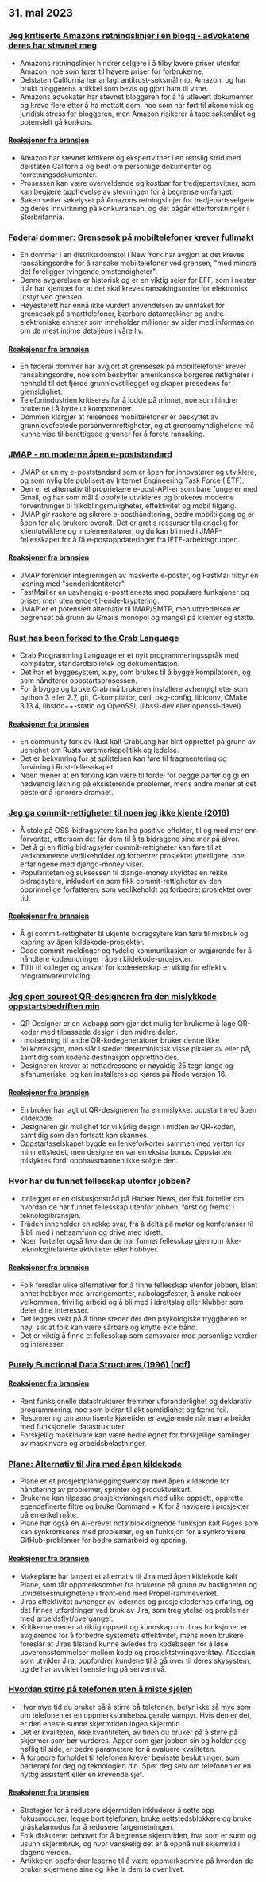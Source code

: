 

<CallToAction />

<Steps>

## 31. mai 2023

### [Jeg kritiserte Amazons retningslinjer i en blogg - advokatene deres har stevnet meg](https://twitter.com/Molson_Hart/status/1663582588210905091)

- Amazons retningslinjer hindrer selgere i å tilby lavere priser utenfor Amazon, noe som fører til høyere priser for forbrukerne.
- Delstaten California har anlagt antitrust-søksmål mot Amazon, og har brukt bloggerens artikkel som bevis og gjort ham til vitne.
- Amazons advokater har stevnet bloggeren for å få utlevert dokumenter og krevd flere etter å ha mottatt dem, noe som har ført til økonomisk og juridisk stress for bloggeren, men Amazon risikerer å tape søksmålet og potensielt gå konkurs.

#### [Reaksjoner fra bransjen](http://news.ycombinator.com/item?id=36127800)

- Amazon har stevnet kritikere og ekspertvitner i en rettslig strid med delstaten California og bedt om personlige dokumenter og forretningsdokumenter.
- Prosessen kan være overveldende og kostbar for tredjepartsvitner, som kan begjære opphevelse av stevningen for å begrense omfanget.
- Saken setter søkelyset på Amazons retningslinjer for tredjepartsselgere og deres innvirkning på konkurransen, og det pågår etterforskninger i Storbritannia.

### [Føderal dommer: Grensesøk på mobiltelefoner krever fullmakt](https://www.eff.org/deeplinks/2023/05/federal-judge-makes-history-holding-border-searches-cell-phones-require-warrant)

- En dommer i en distriktsdomstol i New York har avgjort at det kreves ransakingsordre for å ransake mobiltelefoner ved grensen, "med mindre det foreligger tvingende omstendigheter".
- Denne avgjørelsen er historisk og er en viktig seier for EFF, som i nesten ti år har kjempet for at det skal kreves ransakingsordre for elektronisk utstyr ved grensen.
- Høyesterett har ennå ikke vurdert anvendelsen av unntaket for grensesøk på smarttelefoner, bærbare datamaskiner og andre elektroniske enheter som inneholder millioner av sider med informasjon om de mest intime detaljene i våre liv.

#### [Reaksjoner fra bransjen](http://news.ycombinator.com/item?id=36130166)

- En føderal dommer har avgjort at grensesøk på mobiltelefoner krever ransakingsordre, noe som beskytter amerikanske borgeres rettigheter i henhold til det fjerde grunnlovstillegget og skaper presedens for gjensidighet.
- Telefonindustrien kritiseres for å lodde på minnet, noe som hindrer brukerne i å bytte ut komponenter.
- Dommen klargjør at reisendes mobiltelefoner er beskyttet av grunnlovsfestede personvernrettigheter, og at grensemyndighetene må kunne vise til berettigede grunner for å foreta ransaking.

### [JMAP - en moderne åpen e-poststandard](https://jmap.io/)

- JMAP er en ny e-poststandard som er åpen for innovatører og utviklere, og som nylig ble publisert av Internet Engineering Task Force (IETF).
- Den er et alternativ til proprietære e-post-API-er som bare fungerer med Gmail, og har som mål å oppfylle utvikleres og brukeres moderne forventninger til tilkoblingsmuligheter, effektivitet og mobil tilgang.
- JMAP gir raskere og sikrere e-posthåndtering, bedre mobiltilgang og er åpen for alle brukere overalt. Det er gratis ressurser tilgjengelig for klientutviklere og implementatører, og du kan bli med i JMAP-fellesskapet for å få e-postoppdateringer fra IETF-arbeidsgruppen.

#### [Reaksjoner fra bransjen](http://news.ycombinator.com/item?id=36127703)

- JMAP forenkler integreringen av maskerte e-poster, og FastMail tilbyr en løsning med "senderidentiteter".
- FastMail er en uavhengig e-posttjeneste med populære funksjoner og priser, men uten ende-til-ende-kryptering.
- JMAP er et potensielt alternativ til IMAP/SMTP, men utbredelsen er begrenset på grunn av Gmails monopol og mangel på klienter og støtte.

### [Rust has been forked to the Crab Language](https://github.com/crablang/crab)

- Crab Programming Language er et nytt programmeringsspråk med kompilator, standardbibliotek og dokumentasjon.
- Det har et byggesystem, x.py, som brukes til å bygge kompilatoren, og som håndterer oppstartsprosessen.
- For å bygge og bruke Crab må brukeren installere avhengigheter som python 3 eller 2.7, git, C-kompilator, curl, pkg-config, libiconv, CMake 3.13.4, libstdc++-static og OpenSSL (libssl-dev eller openssl-devel).

#### [Reaksjoner fra bransjen](http://news.ycombinator.com/item?id=36122270)

- En community fork av Rust kalt CrabLang har blitt opprettet på grunn av uenighet om Rusts varemerkepolitikk og ledelse.
- Det er bekymring for at splittelsen kan føre til fragmentering og forvirring i Rust-fellesskapet.
- Noen mener at en forking kan være til fordel for begge parter og gi en nødvendig løsning på eksisterende problemer, mens andre mener at det beste er å ignorere dramaet.

### [Jeg ga commit-rettigheter til noen jeg ikke kjente (2016)](https://tech.davis-hansson.com/p/clickbait/)

- Å stole på OSS-bidragsytere kan ha positive effekter, til og med mer enn forventet, ettersom det får dem til å ta bidragene sine mer på alvor.
- Det å gi en flittig bidragsyter commit-rettigheter kan føre til at vedkommende vedlikeholder og forbedrer prosjektet ytterligere, noe erfaringene med django-money viser.
- Populariteten og suksessen til django-money skyldtes en rekke bidragsytere, inkludert en som fikk commit-rettigheter av den opprinnelige forfatteren, som vedlikeholdt og forbedret prosjektet over tid.

#### [Reaksjoner fra bransjen](http://news.ycombinator.com/item?id=36120972)

- Å gi commit-rettigheter til ukjente bidragsytere kan føre til misbruk og kapring av åpen kildekode-prosjekter.
- Gode commit-meldinger og tydelig kommunikasjon er avgjørende for å håndtere kodeendringer i åpen kildekode-prosjekter.
- Tillit til kolleger og ansvar for kodeeierskap er viktig for effektiv programvareutvikling.

### [Jeg open sourcet QR-designeren fra den mislykkede oppstartsbedriften min](https://github.com/kochrt/qr-designer)

- QR Designer er en webapp som gjør det mulig for brukerne å lage QR-koder med tilpassede design i den midtre delen.
- I motsetning til andre QR-kodegeneratorer bruker denne ikke feilkorreksjon, men slår i stedet deterministisk visse piksler av eller på, samtidig som kodens destinasjon opprettholdes.
- Designeren krever at nettadressene er nøyaktig 25 tegn lange og alfanumeriske, og kan installeres og kjøres på Node versjon 16.

#### [Reaksjoner fra bransjen](http://news.ycombinator.com/item?id=36128082)

- En bruker har lagt ut QR-designeren fra en mislykket oppstart med åpen kildekode.
- Designeren gir mulighet for vilkårlig design i midten av QR-koden, samtidig som den fortsatt kan skannes.
- Oppstartsselskapet bygde en lenkeforkorter sammen med verten for mininettstedet, men designeren var en ekstra bonus. Oppstarten mislyktes fordi opphavsmannen ikke solgte den.

### Hvor har du funnet fellesskap utenfor jobben?

- Innlegget er en diskusjonstråd på Hacker News, der folk forteller om hvordan de har funnet fellesskap utenfor jobben, først og fremst i teknologibransjen.
- Tråden inneholder en rekke svar, fra å delta på møter og konferanser til å bli med i nettsamfunn og drive med idrett.
- Noen forteller også hvordan de har funnet fellesskap gjennom ikke-teknologirelaterte aktiviteter eller hobbyer.

#### [Reaksjoner fra bransjen](http://news.ycombinator.com/item?id=36128618)

- Folk foreslår ulike alternativer for å finne fellesskap utenfor jobben, blant annet hobbyer med arrangementer, nabolagsfester, å ønske naboer velkommen, frivillig arbeid og å bli med i idrettslag eller klubber som deler dine interesser.
- Det legges vekt på å finne steder der den psykologiske tryggheten er høy, slik at folk kan være sårbare og knytte ekte bånd.
- Det er viktig å finne et fellesskap som samsvarer med personlige verdier og interesser.

### [Purely Functional Data Structures (1996) [pdf]](https://www.cs.cmu.edu/~rwh/students/okasaki.pdf)

#### [Reaksjoner fra bransjen](http://news.ycombinator.com/item?id=36123651)

- Rent funksjonelle datastrukturer fremmer uforanderlighet og deklarativ programmering, noe som bidrar til økt samtidighet og færre feil.
- Resonnering om amortiserte kjøretider er avgjørende når man arbeider med funksjonelle datastrukturer.
- Forskjellig maskinvare kan være bedre egnet for forskjellige samlinger av maskinvare og arbeidsbelastninger.

### [Plane: Alternativ til Jira med åpen kildekode](https://github.com/makeplane/plane)

- Plane er et prosjektplanleggingsverktøy med åpen kildekode for håndtering av problemer, sprinter og produktveikart.
- Brukerne kan tilpasse prosjektvisningen med ulike oppsett, opprette egendefinerte filtre og bruke Command + K for å navigere i prosjekter på en enkel måte.
- Plane har også en AI-drevet notatblokklignende funksjon kalt Pages som kan synkroniseres med problemer, og en funksjon for å synkronisere GitHub-problemer for bedre samarbeid og sporing.

#### [Reaksjoner fra bransjen](http://news.ycombinator.com/item?id=36129594)

- Makeplane har lansert et alternativ til Jira med åpen kildekode kalt Plane, som får oppmerksomhet fra brukerne på grunn av hastigheten og utvidelsesmulighetene i front-end med Propel-rammeverket.
- Jiras effektivitet avhenger av ledernes og prosjektledernes erfaring, og det finnes utfordringer ved bruk av Jira, som treg ytelse og problemer med arbeidsflyt/overganger.
- Kritikerne mener at riktig oppsett og kunnskap om Jiras funksjoner er avgjørende for å forbedre systemets effektivitet, mens noen brukere foreslår at Jiras tilstand kunne avledes fra kodebasen for å løse uoverensstemmelser mellom kode og prosjektstyringsverktøy. Atlassian, som utvikler Jira, oppfordrer kundene til å gå over til deres skysystem, og de har avviklet lisensiering på servernivå.

### [Hvordan stirre på telefonen uten å miste sjelen](https://simone.org/tracking-screen-time/)

- Hvor mye tid du bruker på å stirre på telefonen, betyr ikke så mye som om telefonen er en oppmerksomhetssugende vampyr. Hvis den er det, er den eneste sunne skjermtiden ingen skjermtid.
- Det er kvaliteten, ikke kvantiteten, av tiden du bruker på å stirre på skjermer som bør vurderes. Apper som gjør jobben sin og holder seg høflig til side, er bedre parametere for å evaluere kvaliteten.
- Å forbedre forholdet til telefonen krever bevisste beslutninger, som parterapi for deg og teknologien din. Spør deg selv om telefonen er en nyttig assistent eller en krevende sjef.

#### [Reaksjoner fra bransjen](http://news.ycombinator.com/item?id=36120457)

- Strategier for å redusere skjermtiden inkluderer å sette opp fokusmoduser, legge bort telefonen, bruke nettstedsblokkere og bruke gråskalamodus for å redusere fargemetningen.
- Folk diskuterer behovet for å begrense skjermtiden, hva som er sunn og usunn skjermbruk, og hvor vanskelig det er å oppnå null skjermtid i dagens verden.
- Artikkelen oppfordrer leserne til å være oppmerksomme på hvordan de bruker skjermene sine og ikke la dem ta over livet.

</Steps>
